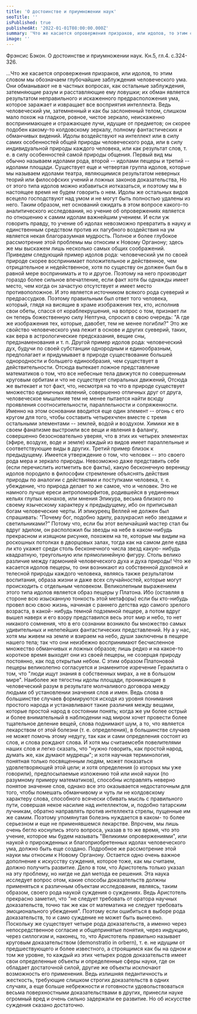```yaml
---
title: 'О достоинстве и приумножении наук'
seoTitle: ''
isPublished: true
publishedAt: '2022-01-01T08:00:00.000Z'
summary: 'Что же касается опровержения призраков, или идолов, то этим словом мы обозначаем глубочайшие заблуждения человеческого ума.'
image: ''
---
```


Фрэнсис Бэкон. О достоинстве и приумножении наук. Кн.5, гл.4. с.324-326.

...Что же касается опровержения призраков, или идолов, то этим словом мы
обозначаем глубочайшие заблуждения человеческого ума. Они обманывают не в частных
вопросах, как остальные заблуждения, затемняющие разум и расставляющие ему ловушки;
их обман является результатом неправильного и искаженного предрасположения ума, которое
заражает и извращает все восприятия интеллекта. Ведь человеческий ум, затемненный и как
бы заслоненный телом, слишком мало похож на гладкое, ровное, чистое зеркало,
неискаженно воспринимающее и отражающее лучи, идущие от предметов; он скорее подобен
какому-то колдовскому зеркалу, полному фантастических и обманчивых видений. Идолы
воздействуют на интеллект или в силу самих особенностей общей природы человеческого
рода, или в силу индивидуальной природы каждого человека, или как результат слов, т. е. в
силу особенностей самой природы общения. Первый вид мы обычно называем идолами рода,
второй -- идолами пещеры и третий -- идолами площади. Существует еще и четвертая группа
идолов, которые мы называем идолами театра, являющимися результатом неверных теорий
или философских учений и ложных законов доказательства, Но от этого типа идолов можно
избавиться иотказаться, и поэтому мы в настоящее время не будем говорить о нем. Идолы же
остальных видов всецело господствуют над умом и не могут быть полностью удалены из
него. Таким образом, нет оснований ожидать в этом вопросе какого-то аналитического
исследования, но учение об опровержениях является по отношению к самим идолам
важнейшим учением. И если уж говорить правду, то учение об идолах невозможно
превратить в науку и единственным средством против их пагубного воздействия на ум
является некая благоразумная мудрость. Полное и более глубокое рассмотрение этой
проблемы мы относим к Новому Органону; здесь же мы выскажем лишь несколько самых
общих соображений.
Приведем следующий пример идолов рода: человеческий ум по своей природе скорее
воспринимает положительное и действенное, чем отрицательное и недейственное, хотя по
существу он должен был бы в равной мере воспринимать и то и другое. Поэтому на него
производит гораздо более сильное впечатление, если факт хотя бы однажды имеет место, чем
когда он зачастую отсутствует и имеет место противоположное. И это является источником
всякого рода суеверий и предрассудков. Поэтому правильным был ответ того человека,
который, глядя на висящие в храме изображения тех, кто, исполнив свои обеты, спасся от
кораблекрушения, на вопрос о том, признает ли он теперь божественную силу Нептуна,
спросил в свою очередь: "А где же изображения тех, которые, давобет, тем не менее
погибли?" Это же свойство человеческого ума лежит в основе и других суеверий, таких, как
вера в астрологические предсказания, вещие сны, предзнаменования и т. п. Другой пример
идолов рода: человеческий дух, будучи по своей субстанции однородным и единообразным,
предполагает и придумывает в природе существование большей однородности и большего
единообразия, чем существует в действительности. Отсюда вытекает ложное представление
математиков о том, что все небесные тела движутся по совершенным круговым орбитам и
что не существует спиральных движений, Отсюда же вытекает и тот факт, что, несмотря на
то что в природе существует множество единичных явлений, совершенно отличных друг от
друга, человеческое мышление тем не менее пытается найти всюду проявления
соотносительности, параллельности и сопряженности. Именно на этом основании вводится
еще один элемент -- огонь с его кругом для того, чтобы составить четырехчлен вместе с
тремя остальными элементами -- землей, водой и воздухом. Химики же в своем фанатизме
выстроили все вещи и явления в фалангу, совершенно безосновательно уверяя, что в этих их
четырех элементах (эфире, воздухе, воде и земле) каждый из видов имеет параллельные и
соответствующие виды в других. Третий пример близок к предыдущему. Имеется
утверждение о том, что человек -- это своего рода мера и зеркало природы. Невозможно даже
представить себе (если перечислить иотметить все факты), какую бесконечную вереницу
идолов породило в философии стремление объяснять действия природы по аналогии с
действиями и поступками человека, т. е. убеждение, что природа делает то же самое, что и
человек. Это не намного лучше ереси антропоморфитов, родившейся в уединенных кельях
глупых монахов, или мнения Эпикура, весьма близкого по своему языческому характеру к
предыдущему, ибо он приписывал богам человеческие черты. И эпикуреец Веллей не должен
был спрашивать: "Почему бог, подобно эдилу, разукрасил небо звездами и светильниками?"
Потому что, если бы этот величайший мастер стал бы вдруг эдилом, он расположил бы
звезды на небе в каком-нибудь прекрасном и изящном рисунке, похожем на те, которые мы
видим на роскошных потолках в дворцовых залах, тогда как на самом деле едва ли кто
укажет среди столь бесконечного числа звезд какую- нибудь квадратную, треугольную или
прямолинейную фигуру. Столь велико различие между гармонией человеческого духа и духа
природы!
Что же касается идолов пещеры, то они возникают из собственной духовной и
телесной природы каждого человека, являясь также результатом воспитания, образа жизни и
даже всех случайностей, которые могут происходить с отдельным человеком. Великолепным
выражением этого типа идолов является образ пещеры у Платона. Ибо (оставляя в стороне
всю изысканную тонкость этой метафоры) если бы кто-нибудь провел всю свою жизнь,
начиная с раннего детства идо самого зрелого возраста, в какой- нибудь темной подземной
пещере, а потом вдруг вышел наверх и его взору представился весь этот мир и небо, то нет
никакого сомнения, что в его сознании возникло бы множество самых удивительных и
нелепейших фантастических представлений. Ну а у нас, хотя мы живем на земле и взираем
на небо, души заключены в пещере нашего тела; так что они неизбежно воспринимают
бесчисленное множество обманчивых и ложных образов; лишь редко и на какое-то короткое
время выходят они из своей пещеры, не созерцая природу постоянно, как под открытым
небом. С этим образом Платоновой пещеры великолепно согласуется и знаменитое изречение
Гераклита о том, что "люди ищут знания в собственных мирах, а не в большом мире".
Наиболее же тягостны идолы площади, проникающие в человеческий разум в
результате молчаливого договора между людьми об установлении значения слов и имен.
Ведь слова в большинстве случаев формируются исходя из уровня понимания простого
народа и устанавливают такие различия между вещами, которые простой народ в состоянии
понять; когда же ум более острый и более внимательный в наблюдении над миром хочет
провести более тщательное деление вещей, слова поднимают шум, а то, что является
лекарством от этой болезни (т. е. определения), в большинстве случаев не может помочь
этому недугу, так как и сами определения состоят из слов, и слова рождают слова. И хотя мы
считаемсебя повелителями наших слов и легко сказать, что "нужно говорить, как простой
народ, думать же, как думают мудрецы"; и хотя научная терминология, понятная только
посвященным людям, может показаться удовлетворяющей этой цели; и хотя определения (о
которых мы уже говорили), предпосылаемые изложению той или иной науки (по разумному
примеру математиков), способны исправлять неверно понятое значение слов, однако все это
оказывается недостаточным для того, чтобы помешать обманчивому и чуть ли не
колдовскому характеру слова, способного всячески сбивать мысль с правильного пути,
совершая некое насилие над интеллектом, и, подобно татарским лучникам, обратно
направлять против интеллекта стрелы, пущенные им же самим. Поэтому упомянутая болезнь
нуждается в каком- то более серьезном и еще не применявшемся лекарстве. Впрочем, мы
лишь очень бегло коснулись этого вопроса, указав в то же время, что это учение, которое мы
будем называть "Великими опровержениями", или наукой о прирожденных и
благоприобретенных идолах человеческого ума, должно быть еще создано. Подробное же
рассмотрение этой науки мы относим к Новому Органону.
Остается одно очень важное дополнение к искусству суждения, которое тоже, как мы
считаем, должно получить развитие. Дело в том, что Аристотель только указал на эту
проблему, но нигде не дал метода ее решения. Эта наука исследует вопрос отом, какие
способы доказательств должны применяться к различным объектам исследования, являясь,
таким образом, своего рода наукой суждения о суждениях. Ведь Аристотель прекрасно
заметил, что "не следует требовать от оратора научных доказательств, точно так же как от
математика не следует требовать эмоционального убеждения". Поэтому если ошибиться в
выборе рода доказательств, то и само суждение не может быть вынесено. Поскольку же
существует четыре рода доказательств, а именно через непосредственное согласие и
общепринятые понятия, через индукцию, через силлогизм и, наконец, то, что Аристотель
правильно называет круговым доказательством (demonstratio in orbern), т. e. не идущим от
предшествующего и более известного, а строящимся как бы на одном и том же уровне, то
каждый из этих четырех родов доказательств имеет свои определенные объекты и
определенные сферы науки, где он обладает достаточной силой, другие же объекты
исключают возможность его применения. Ведь излишняя педантичность и жесткость,
требующие слишком строгих доказательств в одних случаях, а еще больше небрежности и
готовности удовольствоваться весьма поверхностными доказательствами в других, принесли
науке огромный вред и очень сильно задержали ее развитие. Но об искусстве суждения
сказано достаточно.
